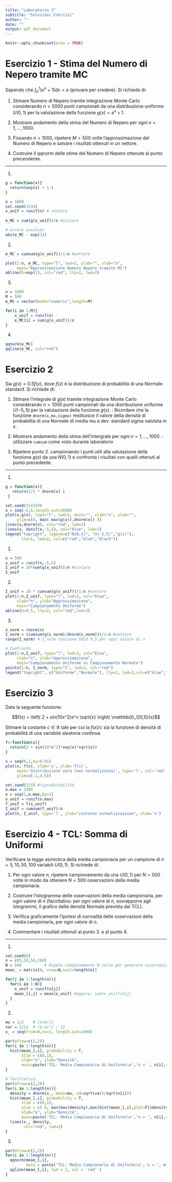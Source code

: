 ```yaml
---
title: "Laboratorio 3"
subtitle: "Soluzioni Esercizi"
author: ""
date: ""
output: pdf_document
---
```

```r
knitr::opts_chunk$set(echo = TRUE)
```

# Esercizio 1 - Stima del Numero di Nepero tramite MC

Sapendo che $\int_0^1 (e^x+1)dx=e$ (provare per credere). Si richiede di:

1. Stimare Numero di Nepero tramite integrazione Monte Carlo considerando $n=5000$ punti campionati da una distribuzione uniforme $U(0,1)$ per la valutazione della funzione $g(x)=e^x+1$.

2. Mostrare andamento della stima del Numero di Nepero per ogni $n=1, \dots, 1000$. \textit{Suggerimento: utilizzare `cumsum` come visto durante laboratorio} 

3. Fissando $n=1000$, ripetere $M=500$ volte l'approssimazione del Numero di Nepero e salvare i risultati ottenuti in un vettore. 

4. Costruire il qqnorm delle stime del Numero di Nepero ottenute al punto precendente. 


---

\begin{center}
SOLUZIONE
\end{center}

1. 

```r
g = function(x){
  return(exp(x) + 1.)
}

n = 1000
set.seed(1234)
x_unif = runif(n) # vettore
 
e_MC = sum(g(x_unif))/n #scalare

# errore assoluto
abs(e_MC - exp(1))
```


2. 

```r
e_MC = cumsum(g(x_unif))/1:n #vettore

plot(1:n, e_MC, type="l", lwd=2, ylab="", xlab="n",
     main="Approssimazione Numero Nepero tramite MC")
abline(h=exp(1), col="red", lty=2, lwd=2)
```

3.

```r
n = 1000
M = 500
e_MC = vector(mode="numeric",length=M)

for(i in 1:M){
    x_unif = runif(n)
    e_MC[i] = sum(g(x_unif))/n
}
```
4. 

```r
qqnorm(e_MC)
qqline(e_MC, col="red")
```

# Esercizio 2 

Sia $g(x) = 0.5 f(x)$, dove $f(x)$ è la distribuzione di probabilità di una
Normale standard. Si richiede di:

1. Stimare l'integrale di $g(x)$ tramite integrazione Monte Carlo considerando $n=1000$ punti campionati da una distribuzione uniforme $U(-5,5)$ per la valutazione della funzione $g(x)$. \textit{Suggerimento}: Ricordare che la funzione `dnorm(x,mu,sigma)` restituisce il valore della densità di probabilità di una Normale di media mu e dev. standard sigma valutata in x. 

2. Mostrare andamento della stima dell'intergrale per ogni $n=1, \dots, 1000$. \textit{Suggerimento}: utilizzare `cumsum` come visto durante laboratorio

3. Ripetere punto 2. campionando i punti utili alla valutazione della funzione $g(x)$ da una $N(0,1)$ e confronta i risultati con quelli ottenuti al punto precedente.

---

\begin{center}
SOLUZIONE
\end{center}

1. 

```r
g = function(x){
   return(1/2 * dnorm(x) )
 }

set.seed(314159)
x = seq(-6,6,length.out=1000)
plot(x,g(x), type="l", lwd=2, main="", xlab="x", ylab="", 
     ylim=c(0, max( max(g(x)),dnorm(x)) ))
lines(x,dnorm(x), col="red", lwd=2)
lines(x, dunif(x,-5,5), col="blue", lwd=2)
legend("topright", legend=c("N(0,1)", "U(-5,5)","g(x)"),
       lty=1, lwd=2, col=c("red","blue","black"))
```
1.

```r
n = 500
x_unif = runif(n,-5,5)
I_unif = 10*sum(g(x_unif))/n #scalare
I_unif
```

2.
```r
I_unif = 10 * cumsum(g(x_unif))/1:n #vettore
plot(1:n,I_unif, type="l", lwd=2, col="blue",
     xlab="n", ylab="Approssimazione",
     main="Campionamento Uniforme")
abline(h=0.5, lty=2, col="red",lwd=2)
```

3.
```r
x_norm = rnorm(n)
I_norm = (cumsum(g(x_norm)/dnorm(x_norm)))/1:n #vettore 
range(I_norm) # I_norm contiene SOLO 0.5 per ogni valore di n

# Confronto
plot(1:n,I_unif, type="l", lwd=2, col="blue",
     xlab="n", ylab="Approssimazione",
     main="Campionamento Uniforme vs Campionamento Normale")
points(1:n, I_norm, type="l", lwd=2, col="red")
legend("topright", c("Uniforme","Normale"), lty=1, lwd=3,col=c("blue","red"))
```

# Esercizio 3 
Data la seguente funzione:

$$f(x) = \left( 2 + sin(10x^2)e^x \sqrt{x} \right) \mathbb{I}_{[0,1]}(x)$$

Stimare la costante $c \in \mathbb{R}$ tale per cui la $f(x) / c$ sia la funzione di densità di probabilità di una variabile aleatoria continua. 

```r
f<-function(x){
  return(2 + sin(10*x^2)*exp(x)*sqrt(x))
}

x = seq(0,1,by=0.01)
plot(x, f(x), xlab='x', ylab='f(x)', 
     main='Distribuzione vera (non normalizzata)', type='l', col='red',
     ylim=c(-1,4.5))

```
```r
set.seed(123) #riproducibilità
n.max = 2500
n = seq(1,n.max,by=1)
x_unif = runif(n.max)
f_unif = f(x_unif)
I_unif = cumsum(f_unif)/n
plot(n, I_unif, type='l', ylab="costante normalizzazione", xlab='n')

```
# Esercizio 4 - TCL: Somma di Uniformi

Verificare la legge asintotica della media campionaria per un campione di $n=5, 10, 50, 100$ variabili $U(0,1)$. Si richiede di:

1. Per ogni valore $n$, ripetere campionamento da una $U(0,1)$ per $N=500$ volte in modo da ottenere $N=500$ osservazioni della media campionaria.

2. Costruire l'istogramma delle osservazioni della media campionaria, per ogni valore di $n$ (facoltativo: per ogni valore di $n$, sovrapporre agli istogrammi, il grafico della densità Normale prevista dal TCL).

3. Verifica graficamente l'ipotesi di normalità delle osservazioni della media campionaria, per ogni valore di $n$.

4. Commentare i risultati ottenuti al punto 3. e al punto 4.


---

\begin{center}
SOLUZIONE
\end{center}

1. 

```r
set.seed(0)
n = c(5,10,50,100)
N = 500          # Ripeto campionamento N volte per generare osservazioni della media campionaria
mean_ = matrix(0, nrow=N,ncol=length(n))

for(j in 1:length(n)){
  for(i in 1:N){
    x_unif = runif(n[j])
    mean_[i,j] = mean(x_unif) #oppure: sum(x_unif)/n[j] 
  }
}

```

2. 
```r
mu = 1/2    # (a+b)/2
var = 1/12  # (b-a)^2 / 12
x_ = seq(from=0,to=1, length.out=1000)

par(mfrow=c(2,2))
for(i in 1:length(n)){
  hist(mean_[,i], probability = T,
       xlim = c(0,1),
       xlab="x", ylab="Densità",
       main=paste('TCL: Media Campionaria di Uniformi\n','n = ', n[i],sep=""))
}

# facoltativo
par(mfrow=c(2,2))
for(i in 1:length(n)){
  density = dnorm(x_, mean=mu, sd=sqrt(var)/sqrt(n[i]))
  hist(mean_[,i], probability = T,
       xlim = c(0,1),
       ylim = c( 0, max(max(density),max(hist(mean_[,i],plot=F)$density))),
       xlab="x", ylab="Densità",
       main=paste('TCL: Media Campionaria di Uniformi\n','n = ', n[i],sep=""))
  lines(x_, density,
        col="red", lwd=2)
}
```


3.

```r
par(mfrow=c(2,2))
for(i in 1:length(n)){
  qqnorm(mean_[,i],  
         main = paste('TCL: Media Campionaria di Uniformi\n','n = ', n[i],sep=""))
  qqline(mean_[,i], lwd = 2, col = 'red' )
}
```

